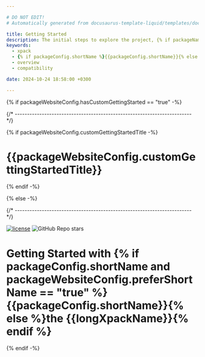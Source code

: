 ```yaml
---

# DO NOT EDIT!
# Automatically generated from docusaurus-template-liquid/templates/docusaurus.

title: Getting Started
description: The initial steps to explore the project, {% if packageName == "xpm" %}including what xpm packets are, {% endif %}the project's features, benefits, compatibility, and available documentation.
keywords:
  - xpack
  - {% if packageConfig.shortName %}{{packageConfig.shortName}}{% else %}{{packageName}}{% endif %}
  - overview
  - compatibility

date: 2024-10-24 18:58:00 +0300

---
```


{% if packageWebsiteConfig.hasCustomGettingStarted == "true" -%}


{/* ------------------------------------------------------------------------ */}

{% if packageWebsiteConfig.customGettingStartedTitle -%}

# {{packageWebsiteConfig.customGettingStartedTitle}}

{% endif -%}

<ProjectContent />

{% else -%}




{/* ------------------------------------------------------------------------ */}

[![license](https://img.shields.io/github/license/{{githubProjectOrganization}}/{{githubProjectName}})](https://github.com/{{githubProjectOrganization}}/{{githubProjectName}}/blob/{{branchMain}}/LICENSE)
![GitHub Repo stars](https://img.shields.io/github/stars/{{githubProjectOrganization}}/{{githubProjectName}})

# Getting Started with {% if packageConfig.shortName and packageWebsiteConfig.preferShortName == "true" %}{{packageConfig.shortName}}{% else %}the {{longXpackName}}{% endif %}

<Content />

<License />

<Credits />

<MoreCredits />

<EnjoyedUsing />

{% endif -%}
